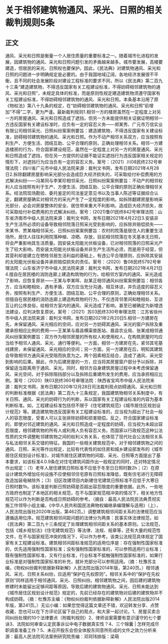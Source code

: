 # 关于相邻建筑物通风、采光、日照的相关裁判规则5条
## 正文
通风、采光和日照是衡量一个人居住质量的重要标准之一。随着城市化进程的发展，因建筑物的通风、采光和日照问题引发的矛盾越来越多。城市要发展，高楼要建造，但居民的采光、日照权也要保护。因此，《民法典》对建筑物通风、采光和日照的问题进一步明确规定是必要的。由于我国地域辽阔，各地经济发展很不平衡，且不同的社会发展阶段对建设工程标准的要求不同，所以《民法典》第二百九十三条“建造建筑物，不得违反国家有关工程建设标准，不得妨碍相邻建筑物的通风、采光和日照”，未规定具体的标准，而是原则性规定建造建筑物须遵守国家有关工程建设标准，不得妨碍相邻建筑物的通风、采光和日照。本条基本沿用了原《物权法》第八十九条的规定，在“妨碍相邻建筑物的通风、采光和日照”前增加“不得”二字，更为严谨。最新裁判规则1.相邻一方的楼房虽然在一定程度上对另一方的房屋通风、采光和日照造成了遮挡，但另一方未能提供相关证据证明相邻一方违反国家有关建设标准时，应负有一定的容忍义务——郑某秀、广元市万信实业有限公司相邻采光、日照纠纷案案例要旨：建造建筑物，不得违反国家有关建设标准，妨碍相邻建筑物的通风、采光和日照。作为不动产相邻关系双方，应当按照有利生产、方便生活、团结互助、公平合理的原则，正确处理相邻关系。相邻一方建造楼房的行为，符合国家建设规范，虽然在一定程度上对另一方的房屋通风、采光和日照造成了遮挡，但在另一方提供的证据不能证实遮挡行为违反国家相关规定的情形下，对遮挡行为应当负有一定的容忍义务。案号：（2021）川08民终232号审理法院：四川省广元市中级人民法院来源：裁判文书网，发布日期2021年4月28日2.拆除翻建房屋影响采光部分会造成巨大经济损失的，可采取给付补偿费用的方式解决纠纷——冯某同与李某珍相邻采光、日照纠纷案案例要旨：不动产的相邻权利人应当按照有利于生产、方便生活、团结互助、公平合理的原则正确处理相邻关系。经法院现场勘验、委托鉴定的司法鉴定意见书以及当事人陈述等证据综合认定，翻建房屋确实对相邻方的采光产生了一定程度的影响。如拆除翻建房屋影响采光部分，必会对房屋整体的安全、居住带来重大不利影响，造成巨大经济损失，故可采取给付补偿费用的方式解决纠纷。案号：(2021)鲁01民终842号审理法院：山东省济南市中级人民法院来源：裁判文书网，发布日期2021年4月22日3.安装非生产生活所必须的设备导致相邻院落日照采光受到影响的，应拆除并赔偿损失——宋某书、贾某梅相邻采光、日照纠纷案案例要旨：农村的院落是居住人的重要生活场所，居住人往往利用院落种植、凉晒、存放，目前相邻院落在冬天基本无日照，将会严重影响其生活质量。因安装太阳能光伏板设备，已对相邻院落的日照采光产生了较大影响，而安装太阳能光伏板设备并非生产生活所必须，而是用于经营，但其营利却是建立在牺牲邻居生活利益的基础上，有违公平合理原则，应拆除其安装的太阳能光伏板设备并承担赔偿损失的责任。案号：（2020）鲁08民终5792号审理法院：山东省济宁市中级人民法院来源：裁判文书网，发布日期2021年4月21日4.擅自在居民楼的消防连廊上建造构筑物的行为，给相邻方室内的通风、采光造成了影响，应恢复原状——王某与李某晖、赵某正相邻通风纠纷案案例要旨：相邻各方，应当和睦相处，遇有矛盾，双方应当充分沟通，相互体谅，并负适度的容忍义务，按照有利生产、方便生活、团结互助、公平合理的原则，正确处理相邻关系。但擅自在居民楼的消防连廊上建造构筑物的行为，不仅违背邻里间和睦相处、互谅互让的公序良俗，给相邻方室内的通风、采光造成了影响，甚至已被确定为新增违法建设，应判决恢复原状。案号：（2021）苏03民终330号审理法院：江苏省徐州市中级人民法院来源：裁判文书网，发布日期2021年2月20日5.相邻一方建房在先，未保留通风、采光相应的空间，应对另一方妨碍其通风、采光的窗户拆除及重建承担相应比例的费用——王某某与眉县横渠兽医站、眉县农业局、张某成相邻通风纠纷案案例要旨：双方作为相邻房屋的所有权人和使用权人，在构筑房屋时均应当给予相邻人通风、采光、通行等便利。一方面，相邻一方建房在先，紧邻其宅基线建房，未保留通风、采光相应的空间；另一方面，另一方建房在后，明知其建筑会导致相邻方通风采光受阻而执意为之。两个因素相互结合，造成了通风、采光受到影响的后果。据此，作为后建房屋的一方，应当将其房屋窗户部分予以拆除，并保留适当距离用于通风、采光。同时，相邻方自身建筑房屋过程中未考虑保留通风、采光空间，对于拆除阻挡部分以及拆除后重建所发生的费用，应当承担相应比例。案号：（2020）陕03民终360号审理法院：陕西省宝鸡市中级人民法院来源：裁判文书网，发布日期2020年12月28日司法裁判观点妨碍通风、采光和日照的判断标准根据《民法典》第二百九十三条规定，我国建筑物相邻关系制度中，有关日照、通风、采光的妨碍行为的判断，系以国家有关工程建设标准的内容为基本判断标准。如，工程建设标准包括但不限于《住宅建筑规范》《城市居住区规划设计规范》等。建造建筑物违反国家有关工程建设标准的，应当视为超出了社会一般人的容忍限度，受害人可以主张排除妨碍和损害赔偿。反之，符合国家建设标准的，即使对邻近建筑的通风、采光和日照造成一定程度的妨碍，应当视为未超出容忍限度，相邻建筑物的所有人或利用人负有容忍义务。而国家以行政规范这种公法性质的文件调整毗邻建筑物之间的权利义务关系，也体现了现代社会公法相邻关系与私法相邻关系交错的特征。我国的一些相关建筑规范中，对于相邻建筑物之间的通风、日照、采光等作出规定，比较有代表性的如住房和城乡建设部发布的《城市居住区规划设计标准》，对城市居住区建筑物的间距、采光、日照等方面提出了基本要求，如该标准4.0.9条在对住宅建筑间距作出一般规定的同时，还对特定情况作出规定：（1）老年人居住建筑日照标准不应低于冬至日日照时数2h；（2）在原设计建筑外增加任何设施不应使相邻住宅原有日照标准降低，既有住宅进行无障碍改造加装电梯除外；（3）旧区改建项目内新建住宅建筑日照标准不应低于大寒日日照时数1h。该标准是判断日照妨碍是否超出容忍限度的重要依据。此外，一些地方政府也制定了本地区的相关规范，在不与国家规范相冲突的情况下，相关地方性规范可以作为判断是否构成日照妨碍的参考。（摘自：最高人民法院民法典贯彻实施工作领导小组主编，《中华人民共和国民法典物权编继承编理解与适用》（上），人民法院出版社2020年出版，第462页。）调整建筑相邻间距关系的法律规范应当遵循适用位序。规范建筑相邻间距问题的法律分为两类：民事实体法律规范，如《民法典》第二百九十三条规定了处理建筑相邻间距关系的基本原则。公法规范，包括《城乡规划法》《住宅建筑规范》等法律、法规、规章等，还有大量的规范性文件，在不与国家规范冲突的情况下，可以作为参考。该类公法规范具体规定了国家有关工程建设标准。建筑相邻间距标准规范的适用位序是：存在强制性国家标准的，优先适用强制性国家标准；没有强制性国家标准的，可以参照适用行业标准；既有强制性国家标准，又有行业标准，行业标准不抵触强制性国家标准的，如果行业标准是对强制性国家标准的补充，就补充部分可以参照适用。（摘：杜豫苏主编，《物权纠纷裁判依据新释新解》人民法院出版2014年版，第240页。）相邻通风、采光、日照关系纠纷，应适用“保护在先权原则”。相邻关系中的“保护在先权原则”同样适用于相邻通风、采光、日照纠纷。相邻建筑物之间，因后建的建筑物修建时未能留出足够间距等原因，导致后建的建筑物通风、采光、日照未能达到《城市居住区规划设计规范》规定的，先前已经存在的建筑物对后建的建筑物并不构成妨碍。（摘：杜豫苏主编：《物权纠纷裁判依据新释新解》人民法院出版2014年版，第241页。）无讼小编：如果您觉得这篇文章还不错，欢迎转发分享、点赞收藏，您也可以在下方评论区留下自己的观点，和大家一起讨论。1、房屋买卖合同纠纷处理的10个法律要点（附裁判规则）2、律师谈案需要有意识谨守的七个要诀3、法院如何审查认定民事诉讼中电子数据真实性？4、三个锦囊 | 怎样完成尽职调查准备工作？5、未召开股东会但全体股东同意所形成的文件之效力分析来源：最高人民法院司法案例研究院责编：邓珂玮排版：梁萌